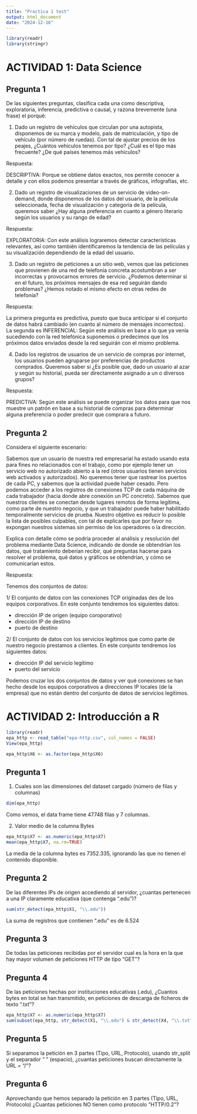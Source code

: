 ```yaml
---
title: "Practica 1 test"
output: html_document
date: "2024-12-16"
---
```


```r
library(readr)
library(stringr)
```

# ACTIVIDAD 1: Data Science

## Pregunta 1

De las siguientes preguntas, clasifica cada una como descriptiva, exploratoria, inferencia, predictiva o causal, y razona brevemente (una frase) el porqué:

1.  Dado un registro de vehículos que circulan por una autopista, disponemos de su marca y modelo, país de matriculación, y tipo de vehículo (por número de ruedas). Con tal de ajustar precios de los peajes, ¿Cuántos vehículos tenemos por tipo? ¿Cuál es el tipo más frecuente? ¿De qué países tenemos más vehículos?

Respuesta:

DESCRIPTIVA: Porque se obtiene datos exactos, nos permite conocer a detalle y con ellos podemos presentar a través de gráficos, infografías, etc.

2.  Dado un registro de visualizaciones de un servicio de video-on-demand, donde disponemos de los datos del usuario, de la película seleccionada, fecha de visualización y categoría de la película, queremos saber ¿Hay alguna preferencia en cuanto a género literario según los usuarios y su rango de edad?

Respuesta:

EXPLORATORIA: Con este análisis lograremos detectar características relevantes, así como también identificaremos la tendencia de las películas y su visualización dependiendo de la edad del usuario.

3.  Dado un registro de peticiones a un sitio web, vemos que las peticiones que provienen de una red de telefonía concreta acostumbran a ser incorrectas y provocarnos errores de servicio. ¿Podemos determinar si en el futuro, los próximos mensajes de esa red seguirán dando problemas? ¿Hemos notado el mismo efecto en otras redes de telefonía?

Respuesta:

La primera pregunta es predictiva, puesto que buca anticipar si el conjunto de datos habrá cambiado (en cuanto al número de mensajes incorrectos). La segunda es INFERENCIAL: Según este análisis en base a lo que ya venía sucediendo con la red telefónica suponemos o predecimos que los próximos datos enviados desde la red seguirán con el mismo problema.

4.  Dado los registros de usuarios de un servicio de compras por internet, los usuarios pueden agruparse por preferencias de productos comprados. Queremos saber si ¿Es posible que, dado un usuario al azar y según su historial, pueda ser directamente asignado a un o diversos grupos?

Respuesta:

PREDICTIVA: Según este análisis se puede organizar los datos para que nos muestre un patrón en base a su historial de compras para determinar alguna preferencia o poder predecir que comprara a futuro.

## Pregunta 2

Considera el siguiente escenario:

Sabemos que un usuario de nuestra red empresarial ha estado usando esta para fines no relacionados con el trabajo, como por ejemplo tener un servicio web no autorizado abierto a la red (otros usuarios tienen servicios web activados y autorizados). No queremos tener que rastrear los puertos de cada PC, y sabemos que la actividad puede haber cesado. Pero podemos acceder a los registros de conexiones TCP de cada máquina de cada trabajador (hacia donde abre conexión un PC concreto). Sabemos que nuestros clientes se conectan desde lugares remotos de forma legítima, como parte de nuestro negocio, y que un trabajador puede haber habilitado temporalmente servicios de prueba. Nuestro objetivo es reducir lo posible la lista de posibles culpables, con tal de explicarles que por favor no expongan nuestros sistemas sin permiso de los operadores o la dirección.

Explica con detalle cómo se podría proceder al análisis y resolución del problema mediante Data Science, indicando de donde se obtendrían los datos, qué tratamiento deberían recibir, qué preguntas hacerse para resolver el problema, qué datos y gráficos se obtendrían, y cómo se comunicarían estos.

Respuesta:

Tenemos dos conjuntos de datos:

1/ El conjunto de datos con las conexiones TCP originadas des de los equipos corporativos. En este conjunto tendremos los siguientes datos:

-   dirección IP de orígen (equipo coroporativo)
-   dirección IP de destino
-   puerto de destino

2/ El conjunto de datos con los servicios legítimos que como parte de nuestro negocio prestamos a clientes. En este conjunto tendremos los siguientes datos:

-   dirección IP del servicio legítimo
-   puerto del servicio

Podemos cruzar los dos conjuntos de datos y ver qué conexiones se han hecho desde los equipos corporativos a direcciones IP locales (de la empresa) que no están dentro del conjunto de datos de servicios legítimos.

# ACTIVIDAD 2: Introducción a R

```r
library(readr)
epa_http <- read_table("epa-http.csv", col_names = FALSE)
View(epa_http)
```

```r
epa_http$X6 <- as.factor(epa_http$X6)
```

## Pregunta 1

1.  Cuales son las dimensiones del dataset cargado (número de filas y columnas)

```r
dim(epa_http)
```
Como vemos, el data frame tiene 47748 filas y 7 columnas.



2.  Valor medio de la columna Bytes

```r
epa_http$X7 <- as.numeric(epa_http$X7)
mean(epa_http$X7, na.rm=TRUE)
```
La media de la columna bytes es 7352.335, ignorando las que no tienen el contenido disponible. 


## Pregunta 2

De las diferentes IPs de origen accediendo al servidor, ¿cuantas pertenecen a una IP claramente educativa (que contenga ".edu")?

```r
sum(str_detect(epa_http$X1, "\\.edu"))
```
La suma de registros que contienen ".edu" es de 6.524


## Pregunta 3

De todas las peticiones recibidas por el servidor cual es la hora en la que hay mayor volumen de peticiones HTTP de tipo "GET"?

## Pregunta 4

De las peticiones hechas por instituciones educativas (.edu), ¿Cuantos bytes en total se han transmitido, en peticiones de descarga de ficheros de texto ".txt"?

```r
epa_http$X7 <- as.numeric(epa_http$X7)
sum(subset(epa_http, str_detect(X1, "\\.edu") & str_detect(X4, "\\.txt"))$X7, na.rm = TRUE)
```


## Pregunta 5

Si separamos la petición en 3 partes (Tipo, URL, Protocolo), usando str_split y el separador " " (espacio), ¿cuantas peticiones buscan directamente la URL = "/"?

## Pregunta 6

Aprovechando que hemos separado la petición en 3 partes (Tipo, URL, Protocolo) ¿Cuantas peticiones NO tienen como protocolo "HTTP/0.2"?
